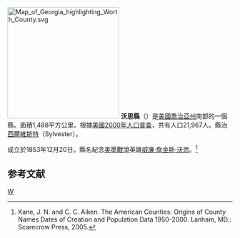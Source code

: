 {{noteTA
|T=zh-hans:沃思县 (佐治亚州);zh-hk:沃思縣 (喬治亞州);zh-tw:沃思郡 (喬治亞州);
}}

{{Otheruses|沃思縣|subject=美國喬治亞州的一個縣|other=同名的縣}}
[[File:Map_of_Georgia_highlighting_Worth_County.svg|250px]]
'''沃思縣'''（{{lang-en|Worth County}}）是[[美國|美國]][[喬治亞州|喬治亞州]]南部的一個縣。面積1,488平方公里。根據[[美國2000年人口普查|美國2000年人口普查]]，共有人口21,967人。縣治[[西爾維斯特_(喬治亞州)|西爾維斯特]]（Sylvester）。
	
成立於1853年12月20日。縣名紀念[[美墨戰爭|美墨戰爭]]英雄[[威廉·詹金斯·沃思|威廉·詹金斯·沃思]]。<ref>Kane, J. N. and C. C. Aiken. The American Counties: Origins of County Names Dates of Creation and Population Data 1950-2000. Lanham, MD.: Scarecrow Press, 2005.</ref>

==参考文献==
<div class="references-small">
<references />
</div>
{{沃思縣 (喬治亞州)}}
{{Georgia}}
[[Category:佐治亚州行政区划|W]]